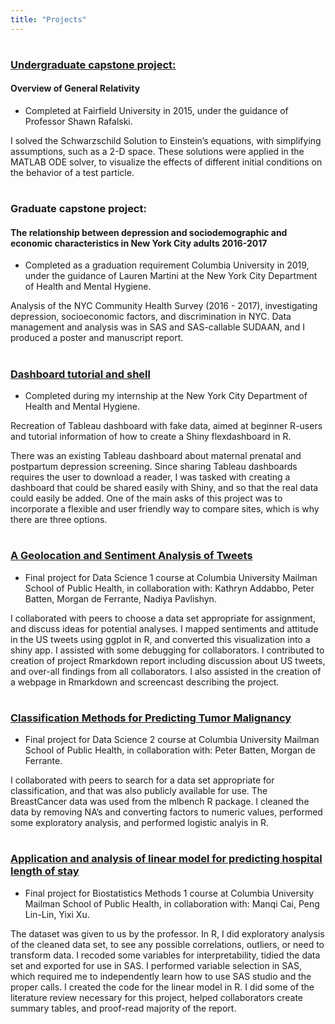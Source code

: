 ```yaml
---
title: "Projects"
---
```

#
#

### [Undergraduate capstone project:](maciejewski_capstone.pdf)
#### Overview of General Relativity

- Completed at Fairfield University in 2015, under the guidance of Professor Shawn Rafalski. 

I solved the Schwarzschild Solution to Einstein's equations, with simplifying assumptions, such as a 2-D space. These solutions were applied in the MATLAB ODE solver, to visualize the effects of different initial conditions on the behavior of a test particle.


#
#

### Graduate capstone project: 
#### The relationship between depression and sociodemographic and economic characteristics in New York City adults 2016-2017

- Completed as a graduation requirement Columbia University in 2019, under the guidance of Lauren Martini at the New York City Department of Health and Mental Hygiene. 

Analysis of the NYC Community Health Survey (2016 - 2017), investigating depression, socioeconomic factors, and discrimination in NYC. Data management and analysis was in SAS and SAS-callable SUDAAN, and I produced a poster and manuscript report.


#
#

### [Dashboard tutorial and shell](https://kmaciejewski.shinyapps.io/MaternalDashboard/)

- Completed during my internship at the New York City Department of Health and Mental Hygiene.

Recreation of Tableau dashboard with fake data, aimed at beginner R-users and tutorial information of how to create a Shiny flexdashboard in R. 

There was an existing Tableau dashboard about maternal prenatal and postpartum depression screening. Since sharing Tableau dashboards requires the user to download a reader, I was tasked with creating a dashboard that could be shared easily with Shiny, and so that the real data could easily be added. One of the main asks of this project was to incorporate a flexible and user friendly way to compare sites, which is why there are three options.

#
#

### [A Geolocation and Sentiment Analysis of Tweets](https://k-maciejewski.github.io/p8105_final_website/index.html) 

- Final project for Data Science 1 course at Columbia University Mailman School of Public Health, in collaboration with: Kathryn Addabbo, Peter Batten, Morgan de Ferrante, Nadiya Pavlishyn. 

I collaborated with peers to choose a data set appropriate for assignment, and discuss ideas for potential analyses. I mapped sentiments and attitude in the US tweets using ggplot in R, and converted this visualization into a shiny app. I assisted with some debugging for collaborators. I contributed to creation of project Rmarkdown report including discussion about US tweets, and over-all findings from all collaborators. I also assisted in the creation of a webpage in Rmarkdown and screencast describing the project.

#
#

### [Classification Methods for Predicting Tumor Malignancy](https://github.com/pbatten1/DS2Final/blob/master/FinalProjRMD1.pdf) 

- Final project for Data Science 2 course at Columbia University Mailman School of Public Health, in collaboration with: Peter Batten, Morgan de Ferrante.

I collaborated with peers to search for a data set appropriate for classification, and that was also publicly available for use. The BreastCancer data was used from the mlbench R package. I cleaned the data by removing NA's and converting factors to numeric values, performed some exploratory analysis, and performed logistic analyis in R.

#
#

### [Application and analysis of linear model for predicting hospital length of stay](https://github.com/caimanqi/bm1_final_project/blob/master/BMI%20Final%20Project.pdf) 

- Final project for Biostatistics Methods 1 course at Columbia University Mailman School of Public Health, in collaboration with: Manqi Cai, Peng Lin-Lin, Yixi Xu. 

The dataset was given to us by the professor. In R, I did exploratory analysis of the cleaned data set, to see any possible correlations, outliers, or need to transform data. I recoded some variables for interpretability, tidied the data set and exported for use in SAS. I performed variable selection in SAS, which required me to independently learn how to use SAS studio and the proper calls. I created the code for the linear model in R. I did some of the literature review necessary for this project, helped collaborators create summary tables, and proof-read majority of the report.